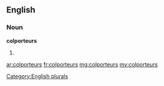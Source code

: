 ==English==

===Noun===
'''colporteurs'''

# {{plural of|[[colporteur]]}}

[[Category:English plurals]]

[[ar:colporteurs]]
[[fr:colporteurs]]
[[mg:colporteurs]]
[[my:colporteurs]]